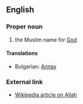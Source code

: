 ==English==

===Proper noun===

# the Muslim name for [[God]]

====Translations====

*Bulgarian: [[Аллах]]

===External link===

*[[en:Allah|Wikipedia article on Allah]]